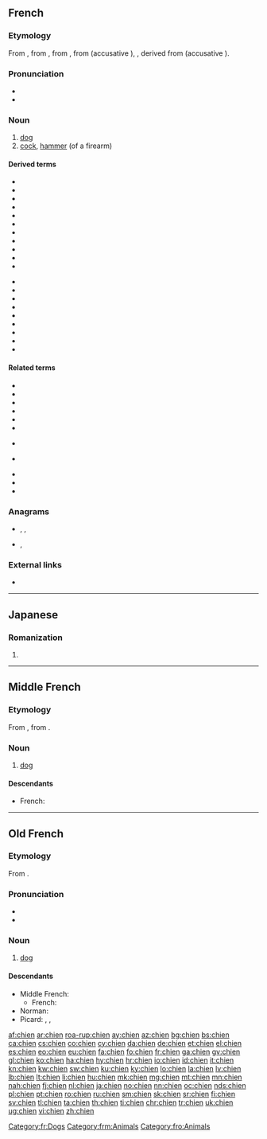 {{also|chiên|chiến|chiền}}
==French==

===Etymology===
From {{inh|fr|frm|chien}}, from {{inh|fr|fro|chien}}, from {{inh|fr|la|canis|canis, canem}}, from {{inh|fr|itc-pro|*kō}} (accusative {{m|itc-pro|*kwanem}}), {{inh|fr|ine-pro||*ḱwn-i-}}, derived from {{m|ine-pro|*ḱwṓ}} (accusative {{m|ine-pro|*ḱwónm̥}}).

===Pronunciation===
* {{IPA|[ʃjɛ̃]|[ʃjæ̃]|lang=fr}}
* {{audio|Fr-chien.ogg|audio|lang=fr}}

===Noun===
{{fr-noun|m|f=chienne}}

# [[dog]]
# [[cock]], [[hammer]] (of a firearm)

====Derived terms====
{{top2}}
* {{l|fr|chasse-chien}}
* {{l|fr|chien-assis}}
* {{l|fr|chien chaud}}
* {{l|fr|chien de chasse}}
* {{l|fr|chien de garde}}
* {{l|fr|chien-loup}}
* {{l|fr|chien-rat}}
* {{l|fr|chiennaille}}
* {{l|fr|chienner}}
* {{l|fr|chiennerie}}
* {{l|fr|crève-chien}}
{{mid2}}
* {{l|fr|dent-de-chien}}
* {{l|fr|en chien de fusil}}
* {{l|fr|langue-de-chien}}
* {{l|fr|maître-chien}}
* {{l|fr|peau-de-chienner}}
* {{l|fr|pique-chien}}
* {{l|fr|six-chiens}}
* {{l|fr|temps de chien}}
* {{l|fr|tue-chien}}
{{bottom}}

====Related terms====
{{top2}}
* {{l|fr|canidé}}
* {{l|fr|canicule}}
* {{l|fr|canin}}
* {{l|fr|canine}}
* {{l|fr|chenêt}}
* {{l|fr|chenil}}
{{mid2}}
* {{l|fr|chenille}}
* {{l|fr|chienne}} {{g|f}}
* {{l|fr|chiot}}
* {{l|fr|cynophile}}
* {{l|fr|cynophilie}}
{{bottom}}

===Anagrams===
* {{l|fr|chine}}, {{l|fr|Chine}}, {{l|fr|chiné}}
* {{l|fr|niche}}, {{l|fr|niché}}

===External links===
* {{R:TLFi}}

[[Category:fr:Dogs]]

----

==Japanese==

===Romanization===
{{ja-romaji}}

# {{ja-romanization of|ちえん}}

----

==Middle French==

===Etymology===
From {{inh|frm|fro|chien}}, from {{inh|frm|la|canis|canis, canem}}.

===Noun===
{{frm-noun|m}}

# [[dog]] {{gloss|animal}}

====Descendants====
* French: {{l|fr|chien}}

[[Category:frm:Animals]]

----

==Old French==

===Etymology===
From {{inh|fro|la|canis|canis, canem}}.

===Pronunciation===
* {{IPA|/tʃiẽn/|lang=fro}}
* {{rhymes|ẽn|lang=fro}}

===Noun===
{{fro-noun|m}}

# [[dog]] {{gloss|animal}}

====Descendants====
* Middle French: {{l|frm|chien}}
** French: {{l|fr|chien}}
* Norman: {{l|nrf|tchian}}
* Picard: {{l|pcd|tchien}}, {{l|pcd|kien}}, {{l|pcd|quien}}

[[Category:fro:Animals]]

[[af:chien]]
[[ar:chien]]
[[roa-rup:chien]]
[[ay:chien]]
[[az:chien]]
[[bg:chien]]
[[bs:chien]]
[[ca:chien]]
[[cs:chien]]
[[co:chien]]
[[cy:chien]]
[[da:chien]]
[[de:chien]]
[[et:chien]]
[[el:chien]]
[[es:chien]]
[[eo:chien]]
[[eu:chien]]
[[fa:chien]]
[[fo:chien]]
[[fr:chien]]
[[ga:chien]]
[[gv:chien]]
[[gl:chien]]
[[ko:chien]]
[[ha:chien]]
[[hy:chien]]
[[hr:chien]]
[[io:chien]]
[[id:chien]]
[[it:chien]]
[[kn:chien]]
[[kw:chien]]
[[sw:chien]]
[[ku:chien]]
[[ky:chien]]
[[lo:chien]]
[[la:chien]]
[[lv:chien]]
[[lb:chien]]
[[lt:chien]]
[[li:chien]]
[[hu:chien]]
[[mk:chien]]
[[mg:chien]]
[[mt:chien]]
[[mn:chien]]
[[nah:chien]]
[[fj:chien]]
[[nl:chien]]
[[ja:chien]]
[[no:chien]]
[[nn:chien]]
[[oc:chien]]
[[nds:chien]]
[[pl:chien]]
[[pt:chien]]
[[ro:chien]]
[[ru:chien]]
[[sm:chien]]
[[sk:chien]]
[[sr:chien]]
[[fi:chien]]
[[sv:chien]]
[[tl:chien]]
[[ta:chien]]
[[th:chien]]
[[ti:chien]]
[[chr:chien]]
[[tr:chien]]
[[uk:chien]]
[[ug:chien]]
[[vi:chien]]
[[zh:chien]]